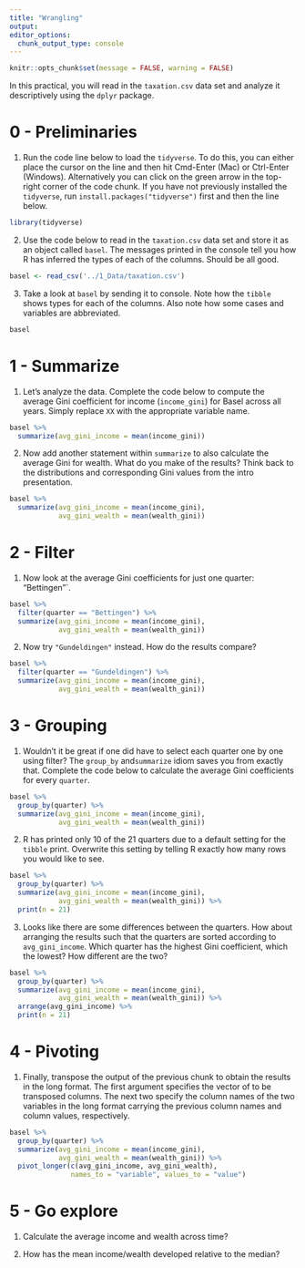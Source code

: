 ```yaml
---
title: "Wrangling"
output:
editor_options:
  chunk_output_type: console
---
```


```r
knitr::opts_chunk$set(message = FALSE, warning = FALSE)
```

In this practical, you will read in the `taxation.csv` data set and analyze it descriptively using the `dplyr` package.

# 0 - Preliminaries

1. Run the code line below to load the `tidyverse`. To do this, you can either place the cursor on the line and then hit Cmd-Enter (Mac) or Ctrl-Enter (Windows). Alternatively you can click on the green arrow in the top-right corner of the code chunk. If you have not previously installed the `tidyverse`, run `install.packages("tidyverse")` first and then the line below. 



```r
library(tidyverse)
```

2. Use the code below to read in the `taxation.csv` data set and store it as an object called `basel`. The messages printed in the console tell you how R has inferred the types of each of the columns. Should be all good.

```r
basel <- read_csv('../1_Data/taxation.csv')
```

3. Take a look at `basel` by sending it to console. Note how the `tibble` shows types for each of the columns. Also note how some cases and variables are abbreviated. 

```r
basel
```

# 1 - Summarize

1. Let's analyze the data. Complete the code below to compute the average Gini coefficient for income (`income_gini`) for Basel across all years. Simply replace `XX` with the appropriate variable name.

```r
basel %>% 
  summarize(avg_gini_income = mean(income_gini))
```

2. Now add another statement within `summarize` to also calculate the average Gini for wealth. What do you make of the results? Think back to the distributions and corresponding Gini values from the intro presentation. 

```r
basel %>% 
  summarize(avg_gini_income = mean(income_gini),
            avg_gini_wealth = mean(wealth_gini))
```

# 2 - Filter

1. Now look at the average Gini coefficients for just one quarter: "Bettingen"`. 

```r
basel %>% 
  filter(quarter == "Bettingen") %>% 
  summarize(avg_gini_income = mean(income_gini),
            avg_gini_wealth = mean(wealth_gini))
```

2. Now try `"Gundeldingen"` instead. How do the results compare?  

```r
basel %>% 
  filter(quarter == "Gundeldingen") %>% 
  summarize(avg_gini_income = mean(income_gini),
            avg_gini_wealth = mean(wealth_gini))
```

# 3 - Grouping

1. Wouldn't it be great if one did have to select each quarter one by one using filter? The `group_by` and`summarize` idiom saves you from exactly that. Complete the code below to calculate the average Gini coefficients for every `quarter`.  

```r
basel %>% 
  group_by(quarter) %>% 
  summarize(avg_gini_income = mean(income_gini),
            avg_gini_wealth = mean(wealth_gini))
```

2. R has printed only 10 of the 21 quarters due to a default setting for the `tibble` print. Overwrite this setting by telling R exactly how many rows you would like to see. 

```r
basel %>% 
  group_by(quarter) %>% 
  summarize(avg_gini_income = mean(income_gini),
            avg_gini_wealth = mean(wealth_gini)) %>% 
  print(n = 21)
```

3. Looks like there are some differences between the quarters. How about arranging the results such that the quarters are sorted according to `avg_gini_income`. Which quarter has the highest Gini coefficient, which the lowest? How different are the two?

```r
basel %>% 
  group_by(quarter) %>% 
  summarize(avg_gini_income = mean(income_gini),
            avg_gini_wealth = mean(wealth_gini)) %>% 
  arrange(avg_gini_income) %>% 
  print(n = 21)
```

# 4 - Pivoting

1. Finally, transpose the output of the previous chunk to obtain the results in the long format. The first argument specifies the vector of to be transposed columns. The next two specify the column names of the two variables in the long format carrying the previous column names and column values, respectively.  

```r
basel %>% 
  group_by(quarter) %>% 
  summarize(avg_gini_income = mean(income_gini),
            avg_gini_wealth = mean(wealth_gini)) %>% 
  pivot_longer(c(avg_gini_income, avg_gini_wealth), 
               names_to = "variable", values_to = "value")
```

# 5 - Go explore

1. Calculate the average income and wealth across time?

2. How has the mean income/wealth developed relative to the median?






